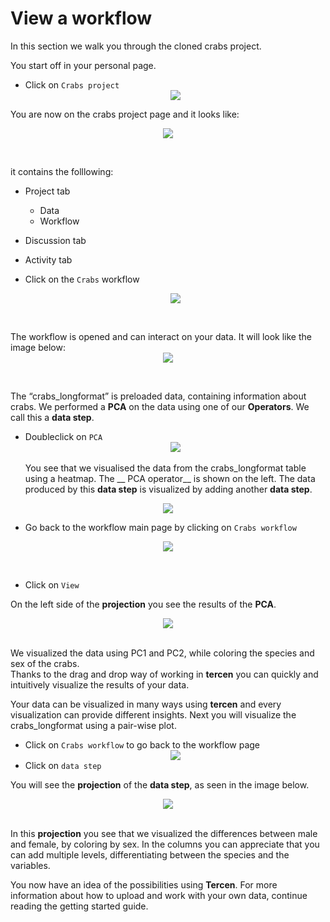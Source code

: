# View a workflow


In this section we walk you through the cloned crabs project.

You start off in your personal page.
\ 

* Click on `Crabs project`
<center><img src="images/Click_on_crabs_project.png"></center>

You are now on the crabs project page and it looks like:

<center><img src="images/View_cloned_crabs_project.png"></center>
\

it contains the folllowing:

* Project tab
    * Data
    * Workflow
* Discussion tab
* Activity tab

* Click on the `Crabs` workflow
<center><img src="images/Click_on_crabs_workflow.png"></center>
\

The workflow is opened and can interact on your data. It will look like the image below:
<center><img src="images/View_crabs_workflow.png"></center>
\


The "crabs_longformat" is preloaded data, containing information about crabs. 
We performed a __PCA__ on the data using one of our __Operators__. We call this a __data step__.

* Doubleclick on `PCA`
<center><img src="images/Click_on_PCA_datastep.png"></center>
\
You see that we visualised the data from the crabs_longformat table using a heatmap.
The __ PCA operator__ is shown on the left.
The data produced by this __data step__ is visualized by adding another __data step__.

<center><img src="images/View_PCA_projection.png"></center>

* Go back to the workflow main page by clicking on `Crabs workflow`

<center><img src="images/Click_on_crabs_workflow_PCA_back.png"></center>
\

* Click on `View`



On the left side of the __projection__ you see the results of the __PCA__. 

<center><img src="images/View_PCA_results.png"></center>
\
We visualized the data using PC1 and PC2, while coloring the species and sex of the crabs.\
Thanks to the drag and drop way of working in __tercen__ you can quickly and intuitively visualize the results of your data. 

Your data can be visualized in many ways using __tercen__ and every visualization can provide different insights. Next you will visualize the crabs_longformat using a pair-wise plot. 

* Click on `Crabs workflow` to go back to the workflow page
<center><img src="images/Click_on_crabs_workflow_PCA_back.png"></center>

* Click on `data step`


You will see the __projection__ of the __data step__, as seen in the image below.

<center><img src="images/View_pairwise_plot.png"></center>
\
In this __projection__ you see that we visualized the differences between male and female, by coloring by sex.
In the columns you can appreciate that you can add multiple levels, differentiating between the species and the variables.

You now have an idea of the possibilities using __Tercen__. For more information about how to upload and work with your own data, continue reading the getting started guide. 


